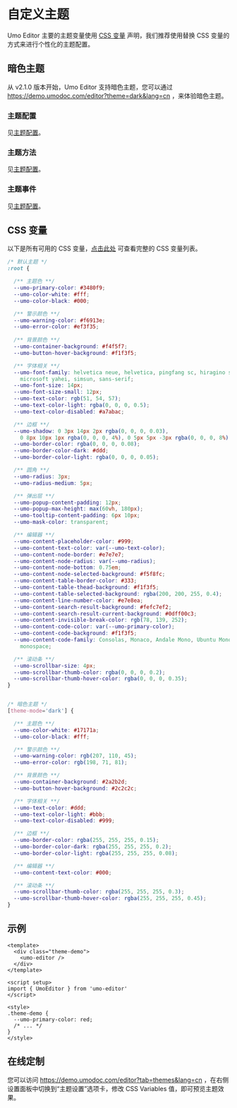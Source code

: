 # 自定义主题

Umo Editor 主要的主题变量使用 [CSS 变量](https://developer.mozilla.org/zh-CN/docs/Web/CSS/Using_CSS_custom_properties) 声明，我们推荐使用替换 CSS 变量的方式来进行个性化的主题配置。

## 暗色主题

从 v2.1.0 版本开始，Umo Editor 支持暗色主题，您可以通过 https://demo.umodoc.com/editor?theme=dark&lang=cn ，来体验暗色主题。

### 主题配置
见[主题配置](./options/themes)。

### 主题方法
见[主题配置](./methods#settheme)。

### 主题事件
见[主题配置](./events)。

## CSS 变量

以下是所有可用的 CSS 变量，[点击此处](https://github.com/umodoc/editor/tree/main/src/assets/styles/_variables.less) 可查看完整的 CSS 变量列表。

```css
/* 默认主题 */
:root {

  /** 主题色 **/
  --umo-primary-color: #3480f9;
  --umo-color-white: #fff;
  --umo-color-black: #000;

  /** 警示颜色 **/
  --umo-warning-color: #f6913e;
  --umo-error-color: #ef3f35;
  
  /** 背景颜色 **/
  --umo-container-background: #f4f5f7;
  --umo-button-hover-background: #f1f3f5;

  /** 字体相关 **/
  --umo-font-family: helvetica neue, helvetica, pingfang sc, hiragino sans gb,
    microsoft yahei, simsun, sans-serif;
  --umo-font-size: 14px;
  --umo-font-size-small: 12px;
  --umo-text-color: rgb(51, 54, 57);
  --umo-text-color-light: rgba(0, 0, 0, 0.5);
  --umo-text-color-disabled: #a7abac;

  /** 边框 **/
  --umo-shadow: 0 3px 14px 2px rgba(0, 0, 0, 0.03),
    0 8px 10px 1px rgba(0, 0, 0, 4%), 0 5px 5px -3px rgba(0, 0, 0, 8%);
  --umo-border-color: rgba(0, 0, 0, 0.08);
  --umo-border-color-dark: #ddd;
  --umo-border-color-light: rgba(0, 0, 0, 0.05);

  /** 圆角 **/
  --umo-radius: 3px;
  --umo-radius-medium: 5px;

  /** 弹出层 **/
  --umo-popup-content-padding: 12px;
  --umo-popup-max-height: max(60vh, 180px);
  --umo-tooltip-content-padding: 6px 10px;
  --umo-mask-color: transparent;

  /** 编辑器 **/
  --umo-content-placeholder-color: #999;
  --umo-content-text-color: var(--umo-text-color);
  --umo-content-node-border: #e7e7e7;
  --umo-content-node-radius: var(--umo-radius);
  --umo-content-node-bottom: 0.75em;
  --umo-content-node-selected-background: #f5f8fc;
  --umo-content-table-border-color: #333;
  --umo-content-table-thead-background: #f1f3f5;
  --umo-content-table-selected-background: rgba(200, 200, 255, 0.4);
  --umo-content-line-number-color: #e7e8ea;
  --umo-content-search-result-background: #fefc7ef2;
  --umo-content-search-result-current-background: #0dff00c3;
  --umo-content-invisible-break-color: rgb(78, 139, 252);
  --umo-content-code-color: var(--umo-primary-color);
  --umo-content-code-background: #f1f3f5;
  --umo-content-code-family: Consolas, Monaco, Andale Mono, Ubuntu Mono,
    monospace;

  /** 滚动条 **/
  --umo-scrollbar-size: 4px;
  --umo-scrollbar-thumb-color: rgba(0, 0, 0, 0.2);
  --umo-scrollbar-thumb-hover-color: rgba(0, 0, 0, 0.35);
}


/* 暗色主题 */
[theme-mode='dark'] {

  /** 主题色 **/
  --umo-color-white: #17171a;
  --umo-color-black: #fff;

  /** 警示颜色 **/
  --umo-warning-color: rgb(207, 110, 45);
  --umo-error-color: rgb(198, 71, 81);

  /** 背景颜色 **/
  --umo-container-background: #2a2b2d;
  --umo-button-hover-background: #2c2c2c;

  /** 字体相关 **/
  --umo-text-color: #ddd;
  --umo-text-color-light: #bbb;
  --umo-text-color-disabled: #999;

  /** 边框 **/
  --umo-border-color: rgba(255, 255, 255, 0.15);
  --umo-border-color-dark: rgba(255, 255, 255, 0.2);
  --umo-border-color-light: rgba(255, 255, 255, 0.08);

  /** 编辑器 **/
  --umo-content-text-color: #000;

  /** 滚动条 **/
  --umo-scrollbar-thumb-color: rgba(255, 255, 255, 0.3);
  --umo-scrollbar-thumb-hover-color: rgba(255, 255, 255, 0.45);
}
```

## 示例

```vue
<template>
  <div class="theme-demo">
    <umo-editor />
  </div>
</template>

<script setup>
import { UmoEditor } from 'umo-editor'
</script>

<style>
.theme-demo {
  --umo-primary-color: red;
  /* ... */
}
</style>
```

## 在线定制

您可以访问 https://demo.umodoc.com/editor?tab=themes&lang=cn ，在右侧设置面板中切换到“主题设置”选项卡，修改 CSS Variables 值，即可预览主题效果。
